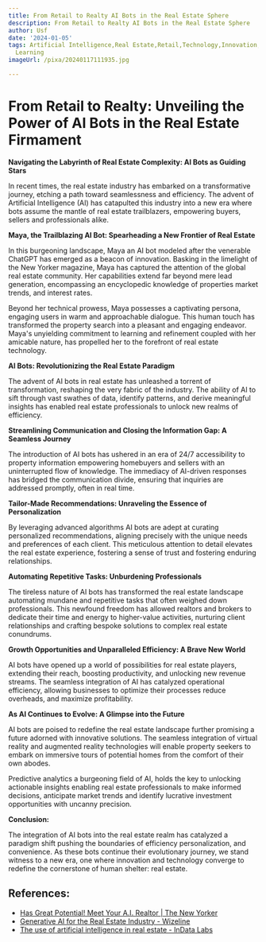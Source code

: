```yaml
---
title: From Retail to Realty AI Bots in the Real Estate Sphere
description: From Retail to Realty AI Bots in the Real Estate Sphere
author: Usf
date: '2024-01-05'
tags: Artificial Intelligence,Real Estate,Retail,Technology,Innovation,Automation,Robotics,Chatbots,Machine
  Learning
imageUrl: /pixa/20240117111935.jpg

---
```

# From Retail to  Realty: Unveiling the Power of AI Bots in the Real Estate Firmament

**Navigating the Labyrinth  of Real Estate  Complexity: AI Bots  as Guiding Stars**

In  recent times, the real estate  industry has embarked on a transformative journey, etching a path toward seamlessness and efficiency. The advent of Artificial Intelligence (AI) has catapulted this industry into a new era where bots assume  the mantle of real estate trailblazers, empowering buyers, sellers and professionals alike.

**Maya, the Trailblazing AI Bot: Spearheading a New Frontier of Real Estate**

In this  burgeoning  landscape, Maya an AI  bot modeled after  the venerable ChatGPT has emerged as a beacon of innovation. Basking in the limelight of the New Yorker  magazine, Maya has captured the attention of the global real estate community. Her capabilities extend far beyond mere lead generation, encompassing  an encyclopedic knowledge of properties market trends, and interest rates.

Beyond her technical prowess, Maya  possesses a captivating persona, engaging users in warm and approachable dialogue. This human  touch has transformed the property search  into a  pleasant and engaging endeavor. Maya's unyielding commitment to learning and  refinement coupled  with her  amicable  nature, has propelled her to the  forefront of real estate  technology.

**AI  Bots: Revolutionizing the Real Estate Paradigm**

The advent of AI bots in real estate has unleashed a torrent of transformation, reshaping the very fabric of the industry. The ability of AI to sift through  vast swathes of data, identify patterns, and derive meaningful insights has enabled  real estate professionals to unlock  new realms  of  efficiency.

**Streamlining Communication and Closing the Information Gap: A Seamless Journey**

The introduction of AI bots has ushered in an era of 24/7 accessibility  to property information empowering homebuyers and sellers  with an uninterrupted flow of knowledge.  The immediacy  of  AI-driven responses has bridged the communication divide, ensuring that inquiries are addressed  promptly, often in real time.

**Tailor-Made Recommendations: Unraveling the Essence of Personalization**

By leveraging advanced algorithms AI bots are adept  at curating personalized recommendations, aligning precisely with  the  unique needs and preferences of each client. This meticulous attention to detail elevates the real estate experience, fostering  a sense of  trust and  fostering enduring relationships.

**Automating Repetitive Tasks: Unburdening Professionals**

The tireless nature of AI bots has transformed the real estate landscape automating mundane and repetitive tasks that  often  weighed down professionals. This newfound freedom has allowed realtors and brokers to dedicate their time and energy to higher-value activities, nurturing client relationships and crafting bespoke solutions to complex real estate conundrums.

**Growth Opportunities and Unparalleled Efficiency: A Brave New World**

AI bots  have opened up a world of possibilities for real estate  players,  extending their reach, boosting productivity, and unlocking new revenue streams. The seamless integration of AI has catalyzed operational efficiency, allowing businesses to optimize their processes  reduce overheads, and maximize profitability.

**As AI Continues to Evolve: A Glimpse into the Future**

AI bots are poised to redefine the real estate landscape further promising a future adorned with innovative solutions. The seamless integration of virtual  reality and augmented reality technologies will enable property seekers  to embark on immersive tours of potential homes  from the comfort of  their own abodes.

Predictive analytics a burgeoning field of AI, holds the key to unlocking actionable insights  enabling real estate professionals to make informed decisions, anticipate market  trends and identify lucrative investment opportunities with uncanny precision.

**Conclusion:**

The  integration of AI bots  into the real estate realm has catalyzed a paradigm shift pushing the  boundaries  of efficiency personalization, and convenience. As these bots  continue their evolutionary journey, we stand witness to a new era, one where innovation  and technology converge to redefine the cornerstone of human shelter: real estate.

## References:
- [Has Great Potential! Meet Your A.I. Realtor | The New Yorker](https://www.newyorker.com/magazine/2023/12/04/has-great-potential-meet-your-ai-realtor)
- [Generative AI for the Real Estate Industry - Wizeline](https://www.wizeline.com/generative-ai-for-the-real-estate-industry/)
- [The use of artificial intelligence in real estate - InData Labs](https://indatalabs.com/blog/artificial-intelligence-real-estate)

